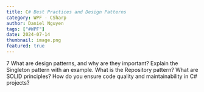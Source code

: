 ```yaml
---
title: C# Best Practices and Design Patterns
category: WPF - CSharp
author: Daniel Nguyen
tags: ["#WPF"]
date: 2024-07-14
thumbnail: image.png
featured: true
---
```


7
What are design patterns, and why are they important?
Explain the Singleton pattern with an example.
What is the Repository pattern?
What are SOLID principles?
How do you ensure code quality and maintainability in C# projects?